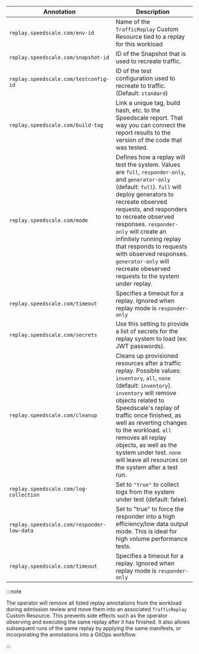 | Annotation                             | Description   |
| -------------------------------------- | ------------- |
| `replay.speedscale.com/env-id`           | Name of the `TrafficReplay` Custom Resource tied to a replay for this workload |
| `replay.speedscale.com/snapshot-id`      | ID of the Snapshot that is used to recreate traffic. |
| `replay.speedscale.com/testconfig-id`    | ID of the test configuration used to recreate to traffic. (Default: `standard`)|
| `replay.speedscale.com/build-tag`        | Link a unique tag, build hash, etc. to the Speedscale report. That way you can connect the report results to the version of the code that was tested. |
| `replay.speedscale.com/mode`             | Defines how a replay will test the system. Values are `full`, `responder-only`, and `generator-only` (default: `full`). `full` will deploy generators to recreate observed requests, and responders to recreate observed responses. `responder-only` will create an infinitely running replay that responds to requests with observed responses. `generator-only` will recreate obeserved requests to the system under replay. |
| `replay.speedscale.com/timeout`        | Specifies a timeout for a replay. Ignored when replay mode is `responder-only` |
| `replay.speedscale.com/secrets`          | Use this setting to provide a list of secrets for the replay system to load (ex: JWT passwords). |
| `replay.speedscale.com/cleanup`          | Cleans up provisioned resources after a traffic replay. Possible values: `inventory`, `all`, `none` (default: `inventory`). `inventory` will remove objects related to Speedscale's replay of traffic once finished, as well as reverting changes to the workload. `all` removes all replay objects, as well as the system under test. `none` will leave all resources on the system after a test run. |
| `replay.speedscale.com/log-collection`    | Set to `"true"` to collect logs from the system under test (default: false). |
| `replay.speedscale.com/responder-low-data` | Set to "true" to force the responder into a high efficiency/low data output mode. This is ideal for high volume performance tests. |
| `replay.speedscale.com/timeout` | Specifies a timeout for a replay. Ignored when replay mode is `responder-only` |

:::note

The operator will remove all listed replay annotations from the workload during admission review and move them into an associated `TrafficReplay` Custom Resource.
This prevents side effects such as the operator observing and executing the same replay after it has finished.
It also allows subsequent runs of the same replay by applying the same manifests, or incorporating the annotations into a GitOps workflow.

:::
